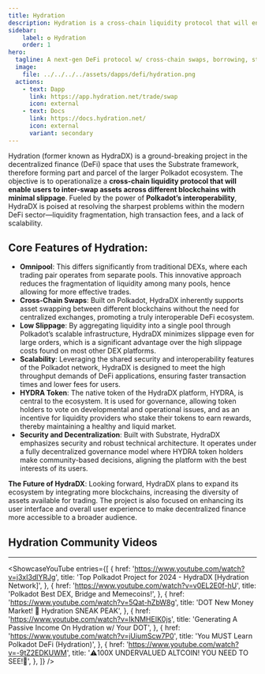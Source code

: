 ```yaml
---
title: Hydration
description: Hydration is a cross-chain liquidity protocol that will enable users to inter-swap assets across different blockchains with minimal slippage
sidebar:
    label: ✪ Hydration
    order: 1
hero:
  tagline: A next-gen DeFi protocol w/ cross-chain swaps, borrowing, stablecoin, staking...
  image: 
    file: ../../../../assets/dapps/defi/hydration.png
  actions:
    - text: Dapp
      link: https://app.hydration.net/trade/swap
      icon: external
    - text: Docs
      link: https://docs.hydration.net/
      icon: external
      variant: secondary
---
```



Hydration (former known as HydraDX) is a ground-breaking project in the decentralized finance (DeFi) space that uses the Substrate framework, therefore forming part and parcel of the larger Polkadot ecosystem. The objective is to operationalize a **cross-chain liquidity protocol that will enable users to inter-swap assets across different blockchains with minimal slippage**. Fueled by the power of **Polkadot’s interoperability**, HydraDX is poised at resolving the sharpest problems within the modern DeFi sector—liquidity fragmentation, high transaction fees, and a lack of scalability.

## Core Features of Hydration:
- **Omnipool**: This differs significantly from traditional DEXs, where each trading pair operates from separate pools. This innovative approach reduces the fragmentation of liquidity among many pools, hence allowing for more effective trades.
- **Cross-Chain Swaps**: Built on Polkadot, HydraDX inherently supports asset swapping between different blockchains without the need for centralized exchanges, promoting a truly interoperable DeFi ecosystem.
- **Low Slippage**: By aggregating liquidity into a single pool through Polkadot’s scalable infrastructure, HydraDX minimizes slippage even for large orders, which is a significant advantage over the high slippage costs found on most other DEX platforms.
- **Scalability**: Leveraging the shared security and interoperability features of the Polkadot network, HydraDX is designed to meet the high throughput demands of DeFi applications, ensuring faster transaction times and lower fees for users.
- **HYDRA Token**: The native token of the HydraDX platform, HYDRA, is central to the ecosystem. It is used for governance, allowing token holders to vote on developmental and operational issues, and as an incentive for liquidity providers who stake their tokens to earn rewards, thereby maintaining a healthy and liquid market.
- **Security and Decentralization**: Built with Substrate, HydraDX emphasizes security and robust technical architecture. It operates under a fully decentralized governance model where HYDRA token holders make community-based decisions, aligning the platform with the best interests of its users.

**The Future of HydraDX**: Looking forward, HydraDX plans to expand its ecosystem by integrating more blockchains, increasing the diversity of assets available for trading. The project is also focused on enhancing its user interface and overall user experience to make decentralized finance more accessible to a broader audience.

## Hydration Community Videos
------------
<ShowcaseYouTube
  entries={[
    {
      href: 'https://www.youtube.com/watch?v=j3xI3dlYRJg',
      title: 'Top Polkadot Project for 2024 - HydraDX [Hydration Network]',
    },
        {
        href: 'https://www.youtube.com/watch?v=v0EL2E0f-hU',
      title: 'Polkadot Best DEX, Bridge and Memecoins!',
    },
        {
        href: 'https://www.youtube.com/watch?v=5Qat-hZbW8g',
      title: 'DOT New Money Market! 🤫 Hydration SNEAK PEAK',
    },
        {
        href: 'https://www.youtube.com/watch?v=IkNMHEIK0js',
      title: 'Generating A Passive Income On Hydration w/ Your DOT',
    },
        {
        href: 'https://www.youtube.com/watch?v=jUiumScw7P0',
      title: 'You MUST Learn Polkadot DeFi (Hydration)',
    },
        {
        href: 'https://www.youtube.com/watch?v=-9tZ2EDKUWM',
      title: '⚠️100X UNDERVALUED ALTCOIN! YOU NEED TO SEE!🚨',
    },
  ]} />